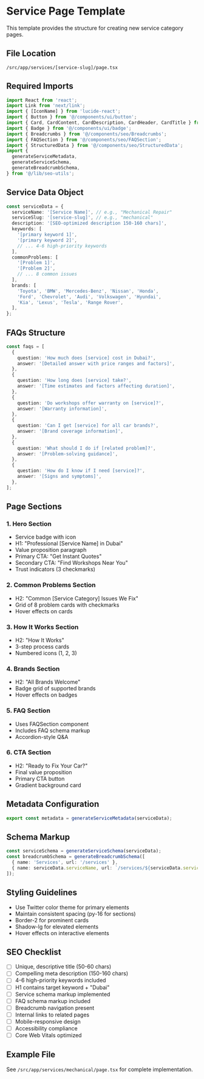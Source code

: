 # Service Page Template

This template provides the structure for creating new service category pages.

## File Location
```
/src/app/services/[service-slug]/page.tsx
```

## Required Imports
```typescript
import React from 'react';
import Link from 'next/link';
import { [IconName] } from 'lucide-react';
import { Button } from '@/components/ui/button';
import { Card, CardContent, CardDescription, CardHeader, CardTitle } from '@/components/ui/card';
import { Badge } from '@/components/ui/badge';
import { Breadcrumbs } from '@/components/seo/Breadcrumbs';
import { FAQSection } from '@/components/seo/FAQSection';
import { StructuredData } from '@/components/seo/StructuredData';
import {
  generateServiceMetadata,
  generateServiceSchema,
  generateBreadcrumbSchema,
} from '@/lib/seo-utils';
```

## Service Data Object
```typescript
const serviceData = {
  serviceName: '[Service Name]', // e.g., "Mechanical Repair"
  serviceSlug: '[service-slug]', // e.g., "mechanical"
  description: '[SEO-optimized description 150-160 chars]',
  keywords: [
    '[primary keyword 1]',
    '[primary keyword 2]',
    // ... 4-6 high-priority keywords
  ],
  commonProblems: [
    '[Problem 1]',
    '[Problem 2]',
    // ... 8 common issues
  ],
  brands: [
    'Toyota', 'BMW', 'Mercedes-Benz', 'Nissan', 'Honda',
    'Ford', 'Chevrolet', 'Audi', 'Volkswagen', 'Hyundai',
    'Kia', 'Lexus', 'Tesla', 'Range Rover',
  ],
};
```

## FAQs Structure
```typescript
const faqs = [
  {
    question: 'How much does [service] cost in Dubai?',
    answer: '[Detailed answer with price ranges and factors]',
  },
  {
    question: 'How long does [service] take?',
    answer: '[Time estimates and factors affecting duration]',
  },
  {
    question: 'Do workshops offer warranty on [service]?',
    answer: '[Warranty information]',
  },
  {
    question: 'Can I get [service] for all car brands?',
    answer: '[Brand coverage information]',
  },
  {
    question: 'What should I do if [related problem]?',
    answer: '[Problem-solving guidance]',
  },
  {
    question: 'How do I know if I need [service]?',
    answer: '[Signs and symptoms]',
  },
];
```

## Page Sections

### 1. Hero Section
- Service badge with icon
- H1: "Professional [Service Name] in Dubai"
- Value proposition paragraph
- Primary CTA: "Get Instant Quotes"
- Secondary CTA: "Find Workshops Near You"
- Trust indicators (3 checkmarks)

### 2. Common Problems Section
- H2: "Common [Service Category] Issues We Fix"
- Grid of 8 problem cards with checkmarks
- Hover effects on cards

### 3. How It Works Section
- H2: "How It Works"
- 3-step process cards
- Numbered icons (1, 2, 3)

### 4. Brands Section
- H2: "All Brands Welcome"
- Badge grid of supported brands
- Hover effects on badges

### 5. FAQ Section
- Uses FAQSection component
- Includes FAQ schema markup
- Accordion-style Q&A

### 6. CTA Section
- H2: "Ready to Fix Your Car?"
- Final value proposition
- Primary CTA button
- Gradient background card

## Metadata Configuration
```typescript
export const metadata = generateServiceMetadata(serviceData);
```

## Schema Markup
```typescript
const serviceSchema = generateServiceSchema(serviceData);
const breadcrumbSchema = generateBreadcrumbSchema([
  { name: 'Services', url: '/services' },
  { name: serviceData.serviceName, url: `/services/${serviceData.serviceSlug}` },
]);
```

## Styling Guidelines
- Use Twitter color theme for primary elements
- Maintain consistent spacing (py-16 for sections)
- Border-2 for prominent cards
- Shadow-lg for elevated elements
- Hover effects on interactive elements

## SEO Checklist
- [ ] Unique, descriptive title (50-60 chars)
- [ ] Compelling meta description (150-160 chars)
- [ ] 4-6 high-priority keywords included
- [ ] H1 contains target keyword + "Dubai"
- [ ] Service schema markup implemented
- [ ] FAQ schema markup included
- [ ] Breadcrumb navigation present
- [ ] Internal links to related pages
- [ ] Mobile-responsive design
- [ ] Accessibility compliance
- [ ] Core Web Vitals optimized

## Example File
See `/src/app/services/mechanical/page.tsx` for complete implementation.
